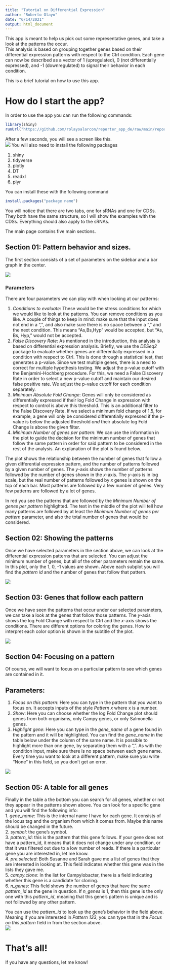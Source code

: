 ```yaml
---
title: "Tutorial on Differential Expression"
author: "Roberto Olayo"
date: "6/14/2021"
output: html_document
---
```

  
  
This app is meant to help us pick out some representative genes, and take a look at the patterns the occur.  
This analysis is based on grouping together genes based on their differential expression patterns with respect to the Ctrl condition. Each gene can now be described as a vector of 1 (upregulated), 0 (not differentially expressed), and -1 (downregulated) to signal their behavior in each condition.   

This is a brief tutorial on how to use this app.  

# How do I start the app?  
In order to use the app you can run the following commands:  
```r
library(shiny)
runUrl("https://github.com/rolayoalarcon/reporter_app_de/raw/main/reporter_selection_de.zip")
```

After a few seconds, you will see a screen like this.    
![](figs/Screenshot 2021-06-14 at 17.01.25.png)
You will also need to install the following packages  

1. shiny  
2. tidyverse  
3. plotly  
4. DT  
5. readxl    
6. plyr

You can install these with the following command
```r
install.packages("package name")
``` 
  
You will notice that there are two tabs, one for sRNAs and one for CDSs. They both have the same structure, so I will show the examples with the CDSs. 
Everything should also apply to the sRNAs.  
  
The main page contains five main sections.   
  
  
## Section 01: Pattern behavior and sizes.   
The first section consists of a set of parameters on the sidebar and a bar graph in the center.  
  
![](figs/Screenshot 2021-06-14 at 17.51.13.png)
  
### Parameters
There are four parameters we can play with when looking at our patterns:  
  
1. *Conditions to evaluate*: These would be the stress conditions for which we would like to look at the patterns. You can remove conditions as you like. A couple of things to keep in mind: make sure that the input does not end in a ",", and also make sure there is no space between a "," and the next condition. This means "As,Bs,Hyp" would be accepted, but "As, Bs, Hyp," would not be accepted.   
2. *False Discovery Rate*:  As mentioned in the introduction, this analysis is based on differential expression analysis. Briefly, we use the *DESeq2* package to evaluate whether genes are differentially expressed in a condition with respect to Ctrl. This is done through a statistical test, that generates a p-value. Since we test multiple genes, there is a need to correct for multiple hypothesis testing. We adjust the p-value cutoff with the Benjamini-Hochberg procedure. For this, we need a False Discovery Rate in order to select a new p-value cutoff and maintain our desired false positive rate. We adjust the p-value cutoff for each condition separately.    
3. *Minimum Absolute Fold Change*: Genes will only be considered as differentially expressed if their log Fold Change in expression with respect to control is above this threshold. This is an additional filter to the False Discovery Rate. If we select a minimum fold change of 1.5, for example, a gene will only be considered differentially expressed if the p-value is below the adjusted threshold *and* their absolute log Fold Change is above the given filter.  
4. *Minimum Number of genes per pattern*: We can use the information in the plot to guide the decision for the minimum number of genes that follow the same pattern in order for said pattern to be considered in the rest of the analysis. An explanation of the plot is found below.  
  
The plot shows the relationship between the number of genes that follow a given differential expression pattern, and the number of patterns followed by a given number of genes. The *y*-axis shows the number of patterns followed by the number of genes shown in the *x*-axis. The *y*-axis is in log scale, but the real number of patterns followed by *x* genes is shown on the top of each bar. Most patterns are followed by a few number of genes. Very few patterns are followed by a lot of genes.
   
In red you see the patterns that are followed by the *Minimum Number of genes per pattern* highlighted. The text in the middle of the plot will tell how many patterns are followed by at least the *Minimum Number of genes per pattern* parameter, and also the total number of genes that would be considered.  

## Section 02: Showing the patterns    
Once we have selected parameters in the section above, we can look at the differential expression patterns that are selected. You can adjust the minimum number of genes, but all of the other parameters remain the same.   
In this plot, only the 1, 0, -1 values are shown. Above each subplot you will find the *pattern id* and the number of genes that follow that pattern.  
   
![](figs/Screenshot 2021-06-14 at 18.20.53.png)
  
## Section 03: Genes that follow each pattern  
Once we have seen the patterns that occur under our selected parameters, we can take a look at the genes that follow those patterns. The *y*-axis shows the log Fold Change with respect to Ctrl and the *x*-axis shows the conditions. There are different options for coloring the genes. How to interpret each color option is shown in the subtitle of the plot.   
  
![](figs/Screenshot 2021-06-14 at 18.24.31.png)
  
## Section 04: Focusing on a pattern  
Of course, we will want to focus on a particular pattern to see which genes are contained in it.  
  
## Parameters:  
1. *Focus on this pattern*: Here you can type in the pattern that you want to focus on. It accepts inputs of the style *Pattern x* where x is a number.  
2. *Show*: Here you can choose whether the log Fold Change plot should genes from both organisms, only Campy genes, or only Salmonella genes.   
3. *Highlight gene*: Here you can type in the *gene_name* of a gene found in the pattern and it will be highlighted. You can find the *gene_name* in the table below under the column of the same name. It is possible to highlight more than one gene, by separating them with a ",". As with the condition input, make sure there is no space between each gene name. Every time you want to look at a different pattern, make sure you write "None" in this field, so you don't get an error.   
  
![](figs/Screenshot 2021-06-14 at 18.34.29.png)

## Section 05: A table for all genes

Finally in the table a the bottom you can search for all genes, whether or not they appear in the patterns shown above. You can look for a specific gene and you will find the following info:  
1. *gene_name*: This is the internal name I have for each gene. It consists of the locus tag and the organism from which it comes from. Maybe this name should be changed in the future.  
2. *symbol*: the gene's symbol.  
3. *pattern_id*: this is the pattern that this gene follows. If your gene does not have a pattern_id, it means that it does not change under any condition, or that it was filtered out due to a low number of reads. If there is a particular gene you are interested in, let me know.  
4. *pre.selected*: Both Susanne and Sarah gave me a list of genes that they are interested in looking at. This field indicates whether this gene was in the lists they gave me.  
5. *campy.clone*: In the list for Campylobacter, there is a field indicating whether this gene is a candidate for cloning.   
6. *n_genes*: This field shows the number of genes that have the same *pattern_id* as the gene in question. If *n_genes* is 1, then this gene is the only one with this *pattern_id*, meaning that this gene's pattern is unique and is not followed by any other pattern.  
  
You can use the *pattern_id* to look up the gene's behavior in the field above. Meaning if you are interested in *Pattern 133*, you can type that in the *Focus on this pattern* field in from the section above.   
![](figs/Screenshot 2021-06-14 at 18.46.52.png)

# That's all!  
If you have any questions, let me know!




